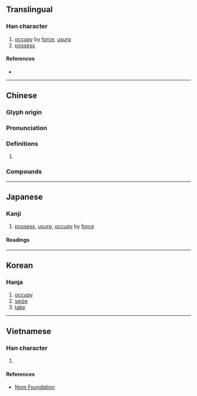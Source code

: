 {{character info/new}}
{{also|占|估}}
==Translingual==

===Han character===
{{Han char|rn=9|rad=人|as=05|sn=7|four=21260|canj=OYR|ids=⿰亻占}}

# [[occupy]] by [[force]], [[usurp]]
# [[possess]]

====References====
* {{Han ref|kx=0098.140|dkj=00510|dj=0208.040|hdz=10131.090|uh=4F54|ud=20308|bh=A6FB|bd=42747}}

----

==Chinese==
{{zh-forms|s=占|t2=占}}

===Glyph origin===
{{Han etym}}

===Pronunciation===
{{zh-pron
|m=zhàn
|c=zim3
|h=pfs=cham/chiam
|mn=chiàm
|mc=y
|oc=y
|ma=y
|cat=v
}}

===Definitions===
{{zh-hanzi}}

# {{rfdef|lang=zh}}

===Compounds===
{{der3|lang=zh|title=Compounds
|{{zh-l|佔據}}
|{{zh-l|佔領}}
|{{zh-l|佔領者}}
|{{zh-l|佔滿}}
|{{zh-l|佔便宜}}
|{{zh-l|佔上風}}
|{{zh-l|佔為己有}}
|{{zh-l|佔下風}}
|{{zh-l|佔先}}
|{{zh-l|佔線}}
|{{zh-l|佔用}}
|{{zh-l|佔優}}
|{{zh-l|佔優勢}}
|{{zh-l|佔有}}
|{{zh-l|佔有率}}
|{{zh-l|佔主導地位}}
}}

----

==Japanese==

===Kanji===
{{ja-kanji|grade=|rs=人05}}

# [[possess]], [[usurp]], [[occupy]] by [[force]]

====Readings====
{{ja-readings
|goon=[[ちん]] (chin)
|kanon=[[せん]] (sen)
|kun=[[みる|み.る]] (mi.ru), [[うかがう|うかが.う]] (ukaga.u), [[しめる|しめ.る]] (shime.ru)
}}

----

==Korean==

===Hanja===
{{ko-hanja|hangeul=점|rv=jeom|mr=chŏm}}

# [[occupy]]
# [[seize]]
# [[take]]

----

==Vietnamese==

===Han character===
{{vi-hantu|[[chiêm]], [[chiếm]]|rs=人05}}

# {{defn|lang=vi|sort=人05}}

====References====
* [http://nomfoundation.org/common/nom_details.php?codepoint=4f54 Nom Foundation]